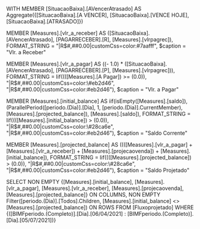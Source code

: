 
WITH
MEMBER [SituacaoBaixa].[AVencerAtrasado] AS
    Aggregate({[SituacaoBaixa].[A VENCER], [SituacaoBaixa].[VENCE HOJE], [SituacaoBaixa].[ATRASADO]})

MEMBER [Measures].[vlr_a_receber] AS
    ([SituacaoBaixa].[AVencerAtrasado], [PAGARRECEBER].[R], [Measures].[vlrpagrec]), FORMAT_STRING = "|R$#,##0.00|customCss=color:\#7aafff", $caption = "Vlr. a Receber"

MEMBER [Measures].[vlr_a_pagar] AS
    ((- 1.0) * ([SituacaoBaixa].[AVencerAtrasado], [PAGARRECEBER].[P], [Measures].[vlrpagrec])), FORMAT_STRING = Iif((([Measures].[A Pagar]) >= (0.0)), "|R$#,##0.00|customCss=color:\#eb2d46", "|R$#,##0.00|customCss=color:\#eb2d46"), $caption = "Vlr. a Pagar"

MEMBER [Measures].[initial_balance] AS
    iif(isEmpty([Measures].[saldo]), (ParallelPeriod([periodo.(Dia)].[Dia], 1, [periodo.(Dia)].CurrentMember), [Measures].[projected_balance]), [Measures].[saldo]), FORMAT_STRING = Iif((([Measures].[initial_balance]) > (0.0)), "|R$#,##0.00|customCss=color:\#28ca6e", "|R$#,##0.00|customCss=color:\#eb2d46"), $caption = "Saldo Corrente"

MEMBER [Measures].[projected_balance] AS
    ((([Measures].[vlr_a_pagar] + [Measures].[vlr_a_receber]) + [Measures].[projecaovenda]) + [Measures].[initial_balance]), FORMAT_STRING = Iif((([Measures].[projected_balance]) > (0.0)), "|R$#,##0.00|customCss=color:\#28ca6e", "|R$#,##0.00|customCss=color:\#eb2d46"), $caption = "Saldo Projetado"

SELECT
NON EMPTY {[Measures].[initial_balance], [Measures].[vlr_a_pagar], [Measures].[vlr_a_receber], [Measures].[projecaovenda], [Measures].[projected_balance]} ON COLUMNS,
NON EMPTY Filter([periodo.(Dia)].[Todos].Children, [Measures].[initial_balance] <> [Measures].[projected_balance]) ON ROWS
FROM [Fluxoprojetado]
WHERE {([BIMFperiodo.(Completo)].[Dia].[06/04/2021] : [BIMFperiodo.(Completo)].[Dia].[05/07/2021])}